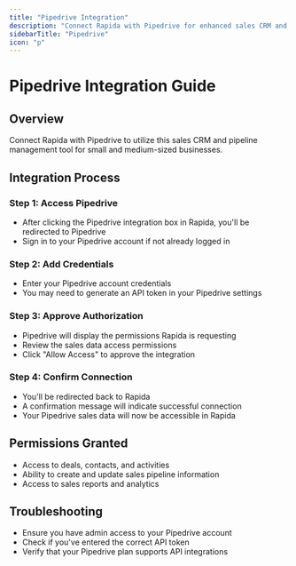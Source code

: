 ```yaml
---
title: "Pipedrive Integration"
description: "Connect Rapida with Pipedrive for enhanced sales CRM and pipeline management"
sidebarTitle: "Pipedrive"
icon: "p"
---
```


# Pipedrive Integration Guide

## Overview
Connect Rapida with Pipedrive to utilize this sales CRM and pipeline management tool for small and medium-sized businesses.

## Integration Process

### Step 1: Access Pipedrive
- After clicking the Pipedrive integration box in Rapida, you'll be redirected to Pipedrive
- Sign in to your Pipedrive account if not already logged in

### Step 2: Add Credentials
- Enter your Pipedrive account credentials
- You may need to generate an API token in your Pipedrive settings

### Step 3: Approve Authorization
- Pipedrive will display the permissions Rapida is requesting
- Review the sales data access permissions
- Click "Allow Access" to approve the integration

### Step 4: Confirm Connection
- You'll be redirected back to Rapida
- A confirmation message will indicate successful connection
- Your Pipedrive sales data will now be accessible in Rapida

## Permissions Granted
- Access to deals, contacts, and activities
- Ability to create and update sales pipeline information
- Access to sales reports and analytics

## Troubleshooting
- Ensure you have admin access to your Pipedrive account
- Check if you've entered the correct API token
- Verify that your Pipedrive plan supports API integrations
